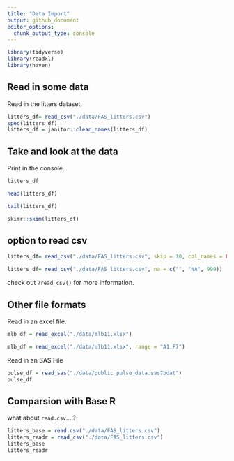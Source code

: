 ```yaml
---
title: "Data Import"
output: github_document
editor_options: 
  chunk_output_type: console
---
```


```r
library(tidyverse)
library(readxl)
library(haven)
```

## Read in some data

Read in the litters dataset.

```r
litters_df= read_csv("./data/FAS_litters.csv")
spec(litters_df)
litters_df = janitor::clean_names(litters_df)
```

## Take and look at the data

Print in the console.

```r
litters_df
```

```r
head(litters_df)
```

```r
tail(litters_df)
```

```r
skimr::skim(litters_df)
```
## option to read csv

```r
litters_df= read_csv("./data/FAS_litters.csv", skip = 10, col_names = FALSE)
```

```r
litters_df= read_csv("./data/FAS_litters.csv", na = c("", "NA", 999))
```

check out `?read_csv()` for more information. 

## Other file formats

Read in an excel file.

```r
mlb_df = read_excel("./data/mlb11.xlsx")
```

```r
mlb_df = read_excel("./data/mlb11.xlsx", range = "A1:F7")
```

Read in an SAS File
```r
pulse_df = read_sas("./data/public_pulse_data.sas7bdat")
pulse_df
```

## Comparsion with Base R
what about `read.csv`....?

```r
litters_base = read.csv("./data/FAS_litters.csv")
litters_readr = read_csv("./data/FAS_litters.csv")
litters_base
litters_readr
```

